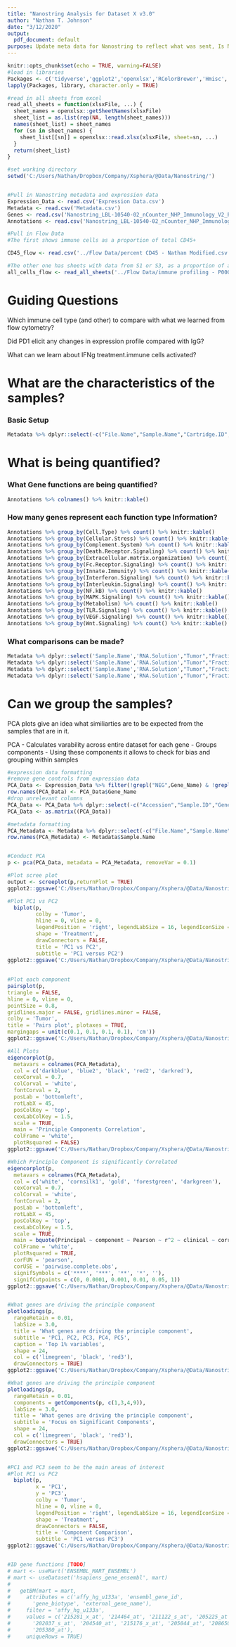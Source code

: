 ---
title: "Nanostring Analysis for Dataset X v3.0"
author: "Nathan T. Johnson"
date: "3/12/2020"
output:
  pdf_document: default
purpose: Update meta data for Nanostring to reflect what was sent, Is Nanostring comparative with Flow Cytometry?, Add CD8a to the heatmap for T-cell data for comparison,Normalize the heatmap plots so easier to compare to each gene, PD1 modulation database (Literature Search), Can a composite score for Cell Stress be measured by Nanostring data?
---


```{r results='asis', echo=FALSE, include=FALSE,}
knitr::opts_chunk$set(echo = TRUE, warning=FALSE)
#load in libraries
Packages <- c('tidyverse','ggplot2','openxlsx','RColorBrewer','Hmisc','icd','hrbrthemes','viridis','knitr','PCAtools','biomaRt')
lapply(Packages, library, character.only = TRUE)
```

```{r function definitions, echo = FALSE}

#read in all sheets from excel
read_all_sheets = function(xlsxFile, ...) {
  sheet_names = openxlsx::getSheetNames(xlsxFile)
  sheet_list = as.list(rep(NA, length(sheet_names)))
  names(sheet_list) = sheet_names
  for (sn in sheet_names) {
    sheet_list[[sn]] = openxlsx::read.xlsx(xlsxFile, sheet=sn, ...)
  }
  return(sheet_list)
}

```


```{r data cleaning and setup, echo=FALSE, message=FALSE, warning=FALSE}

#set working directory
setwd('C:/Users/Nathan/Dropbox/Company/Xsphera/@Data/Nanostring/')


#Pull in Nanostring metadata and expression data
Expression_Data <- read.csv('Expression Data.csv')
Metadata <- read.csv('Metadata.csv')
Genes <- read.csv('Nanostring_LBL-10540-02_nCounter_NHP_Immunology_V2_Panel_Gene_List.csv')
Annotations <- read.csv('Nanostring_LBL-10540-02_nCounter_NHP_Immunology_V2_Panel_Gene_List_Annotations.csv')

#Pull in Flow Data
#The first shows immune cells as a proportion of total CD45+

CD45_flow <- read.csv('../Flow Data/percent CD45 - Nathan Modified.csv')

#The other one has sheets with data from S1 or S3, as a proportion of all cells collected or as a proportion of live cells (as indicated). Let me know if you have any questions.
all_cells_flow <- read_all_sheets('../Flow Data/immune profiling - P0003-31.xlsx')

```



# Guiding Questions 

Which immune cell type (and other) to compare with what we learned from flow cytometry?

Did PD1 elicit any changes in expression profile compared with IgG?  

What can we learn about IFNg treatment.immune cells activated?  

# What are the characteristics of the samples?

### Basic Setup

```{r,echo=FALSE}
Metadata %>% dplyr::select(-c("File.Name","Sample.Name","Cartridge.ID","Lane.Number","Import.Date"))
```



# What is being quantified?

### What Gene functions are being quantified?

```{r,echo=FALSE}
Annotations %>% colnames() %>% knitr::kable()

```



### How many genes represent each function type Information?

```{r,echo=FALSE}
Annotations %>% group_by(Cell.Type) %>% count() %>% knitr::kable()
Annotations %>% group_by(Cellular.Stress) %>% count() %>% knitr::kable()
Annotations %>% group_by(Complement.System) %>% count() %>% knitr::kable()
Annotations %>% group_by(Death.Receptor.Signaling) %>% count() %>% knitr::kable()
Annotations %>% group_by(Extracellular.matrix.organization) %>% count() %>% knitr::kable()
Annotations %>% group_by(Fc.Receptor.Signaling) %>% count() %>% knitr::kable()
Annotations %>% group_by(Innate.Immunity) %>% count() %>% knitr::kable()
Annotations %>% group_by(Interferon.Signaling) %>% count() %>% knitr::kable()
Annotations %>% group_by(Interleukin.Signaling) %>% count() %>% knitr::kable()
Annotations %>% group_by(NF.kB) %>% count() %>% knitr::kable()
Annotations %>% group_by(MAPK.Signaling) %>% count() %>% knitr::kable()
Annotations %>% group_by(Metabolism) %>% count() %>% knitr::kable()
Annotations %>% group_by(TLR.Signaling) %>% count() %>% knitr::kable()
Annotations %>% group_by(VEGF.Signaling) %>% count() %>% knitr::kable()
Annotations %>% group_by(Wnt.Signaling) %>% count() %>% knitr::kable()
```

### What comparisons can be made?

```{r,echo=FALSE}

Metadata %>% dplyr::select('Sample.Name','RNA.Solution',"Tumor","Fraction","Treatment") %>% group_by(Fraction) %>% count() %>% knitr::kable()
Metadata %>% dplyr::select('Sample.Name','RNA.Solution',"Tumor","Fraction","Treatment") %>% group_by(RNA.Solution) %>% count() %>% knitr::kable()
Metadata %>% dplyr::select('Sample.Name','RNA.Solution',"Tumor","Fraction","Treatment") %>% group_by(Tumor) %>% count() %>% knitr::kable()
Metadata %>% dplyr::select('Sample.Name','RNA.Solution',"Tumor","Fraction","Treatment") %>% group_by(Treatment) %>% count() %>% knitr::kable()


```





# Can we group the samples?

PCA plots give an idea what similiarties are to be expected from the samples that are in it.  

PCA 
- Calculates varability across entire dataset for each gene
- Groups components 
- Using these components it allows to check for bias and grouping within samples

```{r,echo=FALSE,message=FALSE,warning=FALSE}


#expression data formatting
#remove gene controls from expression data
PCA_Data <- Expression_Data %>% filter(!grepl("NEG",Gene_Name) & !grepl("POS",Gene_Name))
row.names(PCA_Data) <- PCA_Data$Gene_Name
#drop unrelevant columns
PCA_Data <- PCA_Data %>% dplyr::select(-c("Accession","Sample.ID","Gene_Name"))
PCA_Data <- as.matrix((PCA_Data))

#metadata formatting
PCA_Metadata <- Metadata %>% dplyr::select(-c("File.Name","Sample.Name","Cartridge.ID","Lane.Number","Import.Date"))
row.names(PCA_Metadata) <- Metadata$Sample.Name


#Conduct PCA
p <- pca(PCA_Data, metadata = PCA_Metadata, removeVar = 0.1)

#Plot scree plot
output <- screeplot(p,returnPlot = TRUE)
ggplot2::ggsave('C:/Users/Nathan/Dropbox/Company/Xsphera/@Data/Nanostring/Analysis/PCAPlot.png')

#Plot PC1 vs PC2
  biplot(p,    
         colby = 'Tumor',
         hline = 0, vline = 0,
         legendPosition = 'right', legendLabSize = 16, legendIconSize = 8.0,
         shape = 'Treatment',
         drawConnectors = FALSE,
         title = 'PC1 vs PC2',
         subtitle = 'PC1 versus PC2')
ggplot2::ggsave('C:/Users/Nathan/Dropbox/Company/Xsphera/@Data/Nanostring/Analysis/Pc1vsPC2.png')
  
  
#Plot each component
pairsplot(p,
triangle = FALSE,
hline = 0, vline = 0,
pointSize = 0.8,
gridlines.major = FALSE, gridlines.minor = FALSE,
colby = 'Tumor',
title = 'Pairs plot', plotaxes = TRUE,
margingaps = unit(c(0.1, 0.1, 0.1, 0.1), 'cm'))
ggplot2::ggsave('C:/Users/Nathan/Dropbox/Company/Xsphera/@Data/Nanostring/Analysis/Principle Component Comparison.png')

#All Plots
eigencorplot(p,
  metavars = colnames(PCA_Metadata),
  col = c('darkblue', 'blue2', 'black', 'red2', 'darkred'),
  cexCorval = 0.7,
  colCorval = 'white',
  fontCorval = 2,
  posLab = 'bottomleft',
  rotLabX = 45,
  posColKey = 'top',
  cexLabColKey = 1.5,
  scale = TRUE,
  main = 'Principle Components Correlation',
  colFrame = 'white',
  plotRsquared = FALSE)
ggplot2::ggsave('C:/Users/Nathan/Dropbox/Company/Xsphera/@Data/Nanostring/Analysis/Principle Component MetaData Correlation.png')

#Which Principle Component is significantly Correlated 
eigencorplot(p,
  metavars = colnames(PCA_Metadata),
  col = c('white', 'cornsilk1', 'gold', 'forestgreen', 'darkgreen'),
  cexCorval = 0.7,
  colCorval = 'white',
  fontCorval = 2,
  posLab = 'bottomleft',
  rotLabX = 45,
  posColKey = 'top',
  cexLabColKey = 1.5,
  scale = TRUE,
  main = bquote(Principal ~ component ~ Pearson ~ r^2 ~ clinical ~ correlates),
  colFrame = 'white',
  plotRsquared = TRUE,
  corFUN = 'pearson',
  corUSE = 'pairwise.complete.obs',
  signifSymbols = c('****', '***', '**', '*', ''),
  signifCutpoints = c(0, 0.0001, 0.001, 0.01, 0.05, 1))
ggplot2::ggsave('C:/Users/Nathan/Dropbox/Company/Xsphera/@Data/Nanostring/Analysis/Signficiant Principle Component MetaData Correlation.png')


#What genes are driving the principle component
plotloadings(p,
  rangeRetain = 0.01,
  labSize = 3.0,
  title = 'What genes are driving the principle component',
  subtitle = 'PC1, PC2, PC3, PC4, PC5',
  caption = 'Top 1% variables',
  shape = 24,
  col = c('limegreen', 'black', 'red3'),
  drawConnectors = TRUE)
ggplot2::ggsave('C:/Users/Nathan/Dropbox/Company/Xsphera/@Data/Nanostring/Analysis/Genes Driving Principle Compoments (1-5).png')

#What genes are driving the principle component
plotloadings(p,
  rangeRetain = 0.01,
  components = getComponents(p, c(1,3,4,9)),
  labSize = 3.0,
  title = 'What genes are driving the principle component',
  subtitle = 'Focus on Significant Components',
  shape = 24,
  col = c('limegreen', 'black', 'red3'),
  drawConnectors = TRUE)
ggplot2::ggsave('C:/Users/Nathan/Dropbox/Company/Xsphera/@Data/Nanostring/Analysis/Genes Driving Significant Principle Compoments.png')


#PC1 and PC3 seem to be the main areas of interest
#Plot PC1 vs PC2
  biplot(p,    
         x = 'PC1',
         y = 'PC3',
         colby = 'Tumor',
         hline = 0, vline = 0,
         legendPosition = 'right', legendLabSize = 16, legendIconSize = 8.0,
         shape = 'Treatment',
         drawConnectors = FALSE,
         title = 'Component Comparison',
         subtitle = 'PC1 versus PC3')
ggplot2::ggsave('C:/Users/Nathan/Dropbox/Company/Xsphera/@Data/Nanostring/Analysis/Pc1vsPC3.png')


#ID gene functions [TODO]
# mart <- useMart('ENSEMBL_MART_ENSEMBL')
# mart <- useDataset('hsapiens_gene_ensembl', mart)
# 
#   getBM(mart = mart,
#     attributes = c('affy_hg_u133a', 'ensembl_gene_id',
#       'gene_biotype', 'external_gene_name'),
#     filter = 'affy_hg_u133a',
#     values = c('215281_x_at', '214464_at', '211122_s_at', '205225_at',
#       '202037_s_at', '204540_at', '215176_x_at', '205044_at', '208650_s_at',
#       '205380_at'),
#     uniqueRows = TRUE)

```

